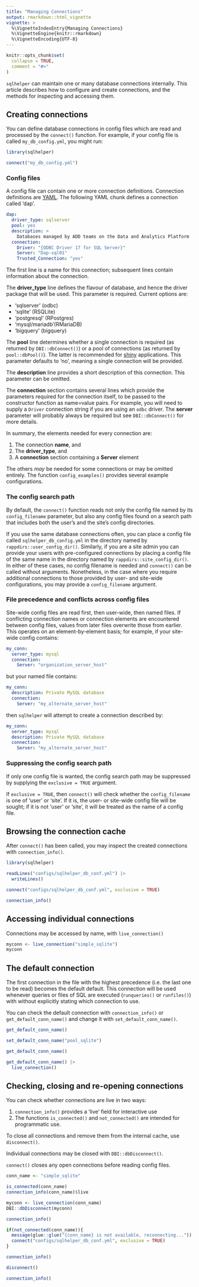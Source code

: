 ```yaml
---
title: "Managing Connections"
output: rmarkdown::html_vignette
vignette: >
  %\VignetteIndexEntry{Managing Connections}
  %\VignetteEngine{knitr::rmarkdown}
  %\VignetteEncoding{UTF-8}
---
```


```r
knitr::opts_chunk$set(
  collapse = TRUE,
  comment = "#>"
)
```

`sqlhelper` can maintain one or many database connections internally. This
article describes how to configure and create connections, and the methods for
inspecting and accessing them.

## Creating connections

You can define database connections in config files which are read and processed by the `connect()` function. For example, if your config file is called `my_db_config.yml`, you might run:

``` r
library(sqlhelper)

connect("my_db_config.yml")
```

### Config files

A config file can contain one or more connection definitions.
Connection definitions are [YAML](https://yaml.org/). The following YAML chunk defines a connection called 'dap'. 

```yaml
dap:
  driver_type: sqlserver
  pool: yes
  description: >
    Databases managed by ADD teams on the Data and Analytics Platform
  connection:
    Driver: "{ODBC Driver 17 for SQL Server}"
    Server: "Dap-sql01"
    Trusted_Connection: "yes"
```

The first line is a name for this connection; subsequent lines contain information about the connection.

The **driver_type** line defines the flavour of database, and hence the driver package that will be used. This parameter is required. Current options are:

* 'sqlserver' (odbc)
* 'sqlite' (RSQLite)
* 'postgresql' (RPostgres)
* 'mysql/mariadb'(RMariaDB)
* 'bigquery' (bigquery)

The **pool** line determines whether a single connection is required (as
returned by `DBI::dbConnect()`) or a pool of connections (as returned
by `pool::dbPool()`). The latter is recommended for [shiny](https://shiny.rstudio.com/) applications. This parameter defaults to 'no', meaning a single connection will be provided.

The **description** line provides a short description of this connection. This parameter can be omitted.

The **connection** section contains several lines which provide the parameters required for the connection itself, to be passed to the constructor function as name=value pairs. For example, you will need to supply a `Driver` connection string if you are using an `odbc` driver. The **server** parameter will probably always be required but see `DBI::dbConnect()` for more details.

In summary, the elements needed for every connection are:

#. The connection **name**, and
#. The **driver_type**, and
#. A **connection** section containing a **Server** element

The others *may* be needed for some connections or may be omitted entirely. The function `config_examples()` provides several example configurations. 

### The config search path

By default, the `connect()` function reads not only the config file named by its `config_filename` parameter, but also any config files found on a search path that includes both the user's and the site's config directories.

If you use the same database connections often, you can place a config file called `sqlhelper_db_config.yml` in the directory named by `rappdirs::user_config_dir()`. Similarly, if you are a site admin you can provide your users with pre-configured connections by placing a config file of the same name in the directory named by `rappdirs::site_config_dir()`. In either of these cases, no config filename is needed and `connect()` can be called without arguments. Nonetheless, in the case where you require additional connections to those provided by user- and site-wide configurations, you may provide a `config_filename` argument.

### File precedence and conflicts across config files

Site-wide config files are read first, then user-wide, then named files. If conflicting connection names or connection elements are encountered between config files, values from later files overwrite those from earlier. This operates on an element-by-element basis; for example, if your site-wide config contains:

```yaml
my_conn:
  server_type: mysql
  connection:
    Server: "organization_server_host"
```

but your named file contains:

```yaml
my_conn:
  description: Private MySQL database
  connection:
    Server: "my_alternate_server_host"
```
then `sqlhelper` will attempt to create a connection described by:

```yaml
my_conn:
  server_type: mysql
  description: Private MySQL database
  connection:
    Server: "my_alternate_server_host"
```

### Suppressing the config search path

If only one config file is wanted, the config search path may be suppressed by supplying the `exclusive = TRUE` argument.

If `exclusive = TRUE`, then `connect()` will check whether the `config_filename`
is one of 'user' or 'site'. If it is, the user- or site-wide config file will be
sought; if it is not 'user' or 'site', it will be treated as the name of a
config file.

## Browsing the connection cache

After `connect()` has been called, you may inspect the created connections with `connection_info()`. 

```r
library(sqlhelper)

readLines("configs/sqlhelper_db_conf.yml") |>
  writeLines()

connect("configs/sqlhelper_db_conf.yml", exclusive = TRUE)

connection_info()
```


## Accessing individual connections

Connections may be accessed by name, with `live_connection()`

```r
myconn <- live_connection("simple_sqlite")
myconn
```

## The default connection

The first connection in the file with the highest precedence (i.e. the last one to be read) becomes the default default. This connection will be used whenever queries or files of SQL are executed (`runqueries()` or `runfiles()`) with without explicitly stating which connection to use. 

You can check the default connection with `connection_info()` or `get_default_conn_name()` and change it with `set_default_conn_name()`.

```r
get_default_conn_name()

set_default_conn_name("pool_sqlite")

get_default_conn_name()

get_default_conn_name() |>
  live_connection()
```

## Checking, closing and re-opening connections

You can check whether connections are live in two ways:

#. `connection_info()` provides a 'live' field for interactive use
#. The functions `is_connected()` and `not_connected()` are intended for programmatic use.

To close all connections and remove them from the internal cache, use `disconnect()`.

Individual connections may be closed with `DBI::dbDisconnect()`. 

`connect()` closes any open connections before reading config files. 


```r
conn_name <- "simple_sqlite"

is_connected(conn_name)
connection_info(conn_name)$live

myconn <- live_connection(conn_name)
DBI::dbDisconnect(myconn)

connection_info()

if(not_connected(conn_name)){
  message(glue::glue("{conn_name} is not available, reconnecting..."))
  connect("configs/sqlhelper_db_conf.yml", exclusive = TRUE)
}

connection_info()

disconnect()

connection_info()
```

